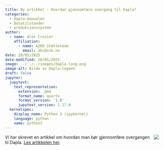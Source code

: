```yaml
---
title: Ny artikkel - Hvordan gjennomføre overgang til Dapla?
categories:
  - dapla-manualen
  - Datatilstander
  - produksjonssystem
author:
  - name: Alex Crozier
    affiliation:
      - name: A200 Støtteteam
        email: akc@ssb.no
date: 20/05/2025
date-modified: 20/05/2025
image: ../../../images/dapla-long.png
image-alt: Bilde av Dapla-logoen
draft: false
jupyter:
  jupytext:
    text_representation:
      extension: .qmd
      format_name: quarto
      format_version: '1.0'
      jupytext_version: 1.17.0
  kernelspec:
    display_name: Python 3 (ipykernel)
    language: python
    name: python3
---
```


![](../../../images/dapla-lab-datadoc-service.png){style="max-width: 40%; float: right;" fig-alt="Dapla logo"}
Vi har skrevet en artikkel om hvordan man bør gjennomføre overgangen til Dapla. [Les artikkelen her](../../../statistikkere/dapla-overgang.qmd).